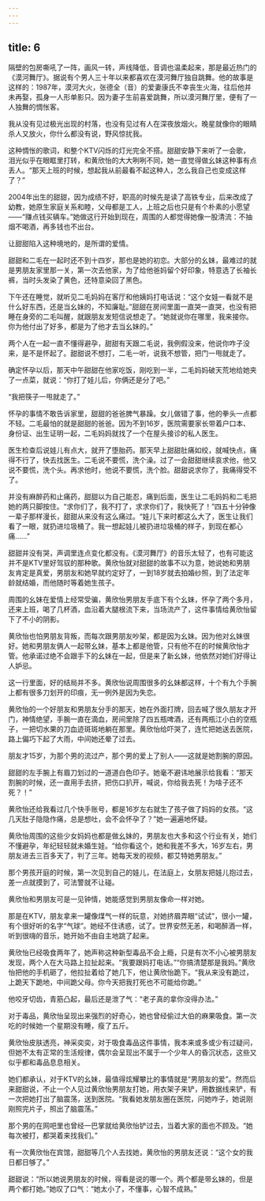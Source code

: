 ```yaml
---
---
---
```

title: 6
---





隔壁的包房嘶吼了一阵，画风一转，声线降低，音调也温柔起来，那是最近热门的《漠河舞厅》。据说有个男人三十年以来都喜欢在漠河舞厅独自跳舞。他的故事是这样的：1987年，漠河大火，张德全（音）的爱妻康氏不幸丧生火海，往后他并未再娶，孤身一人形单影只。因为妻子生前喜爱跳舞，所以漠河舞厅里，便有了一人独舞的惆怅客。

我从没有见过极光出现的村落，也没有见过有人在深夜放烟火。晚星就像你的眼睛杀人又放火，你什么都没有说，野风惊扰我。

这种惆怅的歌词，和整个KTV闪烁的灯光完全不搭。甜甜安静下来听了一会歌，泪光似乎在眼眶里打转，和黄欣怡的大大咧咧不同，她一直觉得做幺妹这种事有点丢人。“那天上班的时候，想起我从前最看不起这种人，怎么我自己也变成这样了？”

2004年出生的甜甜，因为成绩不好，职高的时候先是读了高铁专业，后来改成了幼教，她原生家庭关系和睦，父母都是工人，上班之后也只是有个朴素的小愿望——“赚点钱买辆车。”她做这行开始到现在，周围的人都觉得她像一股清流：不抽烟不喝酒，再多钱也不出台。

让甜甜陷入这种境地的，是所谓的爱情。

甜甜和二毛在一起时还不到十四岁，那也是她的初恋。大部分的幺妹，最难过的就是男朋友家里那一关，第一次去他家，为了给他爸妈留个好印象，特意选了长袖长裤，当时头发染了黄色，还特意染回了黑色。

下午还在睡觉，就听见二毛妈妈在客厅和他姨妈打电话说：“这个女娃一看就不是什么好东西，还是当幺妹的，不知廉耻。”甜甜在房间里面一直哭一直哭，也没有把睡在身旁的二毛叫醒，就跟朋友发短信说想走了。“她就说你在哪里，我来接你。你为他付出了好多，都是为了他才去当幺妹的。”

两个人在一起一直不懂得避孕，甜甜有天跟二毛说，我例假没来，他说你咋子没来，是不是怀起了。甜甜说不想打，二毛一听，说我不想管，把门一甩就走了。

确定怀孕以后，那天中午甜甜在他家吃饭，刚吃到一半，二毛妈妈破天荒地给她夹了一点菜，就说：“你打了娃儿后，你俩还是分了吧。”

“我把筷子一甩就走了。”

怀孕的事情不敢告诉家里，甜甜的爸爸脾气暴躁。女儿做错了事，他的拳头一点都不轻。二毛最怕的就是甜甜的爸爸。因为不到16岁，医院需要家长带着户口本、身份证、出生证明一起，二毛妈妈就找了一个在屋头接诊的私人医生。

医生检查后说娃儿有点大，就开了堕胎药。那天早上甜甜肚痛如绞，就喊快点，痛得不行了，快去找医生。二毛说不要慌，洗个澡。过了一会甜甜继续哀求他，他又说不要慌，洗个头。再求他时，他说不要慌，洗个脸。甜甜说求你了，我痛得受不了。

并没有麻醉药和止痛药，甜甜以为自己能忍，痛到后面，医生让二毛妈妈和二毛把她的两只脚按住。“求你们了，我不打了，求求你们了，我快死了！”四五十分钟像一辈子那样漫长，甜甜从来没有这么痛过。“娃儿下来时都这么大了，医生让我们看了一眼，就扔进垃圾桶了。我一想起娃儿被扔进垃圾桶的样子，到现在都心痛……”

甜甜并没有哭，声调里连点变化都没有。《漠河舞厅》的音乐太轻了，也有可能这并不是KTV里好驾驭的那种歌。黄欣怡就对甜甜的故事不以为意，她说她和男朋友肯定是真爱，男朋友和她早就约定好了，一到18岁就去拍婚纱照，到了法定年龄就结婚，而他随时等着她生孩子。

周围的幺妹在爱情上经常受骗，黄欣怡男朋友手底下有个幺妹，怀孕了两个多月，还来上班，喝了几杯酒，血沿着大腿根流下来，当场流产了，这件事情给黄欣怡留下了不小的阴影。

黄欣怡也怕男朋友背叛，而每次跟男朋友吵架，都是因为幺妹。因为他对幺妹很好。她和男朋友俩人一起带幺妹，基本上都是他管，只有他不在的时候黄欣怡才管。他承诺过绝不会跟手下的幺妹在一起，但是来了新幺妹，他依然对她们好得让人妒忌。

这一行里面，好的结局并不多。黄欣怡说周围很多的幺妹都这样，十个有九个手腕上都有很多刀划开的印痕，无一例外是因为失恋。

黄欣怡的一个好朋友和男朋友分手的那天，她在外面打牌，回去喊了很久朋友才开门，神情绝望，手腕一直在滴血，房间里除了四五瓶啤酒，还有两瓶江小白的空瓶子，一把切水果的刀血迹斑斑地躺在那里。黄欣怡给吓哭了，连忙把她送去医院，路上偏巧下起了大雨，中间她还晕了过去。

朋友才15岁，为那个男的流过产，那个男的爱上了别人——这就是她割腕的原因。

甜甜的左手腕上有眉刀划过的一道道白色印子。她毫不避讳地展示给我看：“那天割腕的时候，还一直用手去挤，把伤口扒开，喊说，你给我去死！为啥子还不死？！”

黄欣怡还给我看过几个快手账号，都是16岁左右就生了孩子做了妈妈的女孩。“这几天肚子隐隐作痛，总是想吐，会不会怀孕了？”她一遍遍地怀疑。

黄欣怡周围的这些少女妈妈也都是做幺妹的，男朋友也大多和这个行业有关，她们不懂避孕，年纪轻轻就未婚生娃。“给你看这个，她和我差不多大，16岁左右，男朋友进去三百多天了，判了三年。她每天发的视频，都艾特她男朋友。”

那个男孩开庭的时候，第一次见到自己的娃儿，在法庭上，女朋友把娃儿抱过去，差一点就摸到了，可法警就不让碰。

黄欣怡和男朋友可是一见钟情，她能感觉到男朋友像命一样对她。

那是在KTV，朋友拿来一罐像煤气一样的玩意，对她挤眉弄眼“试试”，很小一罐，有个很好听的名字“气球”。她经不住诱惑，试了。世界安然无恙，和喝醉酒一样，听到很嗨的音乐，她开始不由自主地跳了起来。

黄欣怡已经吸食两年了，她声称这种新型毒品不会上瘾，只是有次不小心被男朋友发现，两个人在大马路上拉扯起来。“我要跟妈打电话。”“你搞清楚那是我妈。”黄欣怡把他的手机砸了，他拉扯着给了她几下，他让黄欣怡跪下。“我从来没有跪过，上跪天下跪地，中间跪父母。你今天把我打死也不可能给你跪。”

他咬牙切齿，青筋凸起，最后还是泄了气：“老子真的拿你没得办法。”

对于毒品，黄欣怡呈现出来强烈的好奇心，她也曾经偷过大伯的麻果吸食。第一次吃的时候她一个星期没有睡，瘦了五斤。

黄欣怡皮肤透亮，神采奕奕，对于吸食毒品这件事情，我本来或多或少有过疑问，但她不太有正常的生活规律，偶尔会呈现出不属于一个少年人的昏沉状态，这些又似乎都和毒品息息相关。

她们都承认，对于KTV的幺妹，最值得炫耀攀比的事情就是“男朋友的爱”。然而后来甜甜说，不止一个人见过黄欣怡男朋友打她，用衣架子来铲，用数据线来铲，有一次把她打出了脑震荡，送到医院。“我看她发朋友圈在医院，问她咋子，她说刚刚照完片子，照出了脑震荡。”

那个男的在网吧里也曾经一巴掌就给黄欣怡铲过去，当着大家的面也不顾及。“她每次被打，都哭着来找我们。”

有一次黄欣怡在宾馆，甜甜等几个人去找她，黄欣怡的男朋友还说：“这个女的我日都日够了。”

甜甜说：“所以她说男朋友的时候，得看是说的哪一个。两个都是带幺妹的，但是两个都打她。”她叹了口气：“她太小了，不懂事，心智不成熟。”